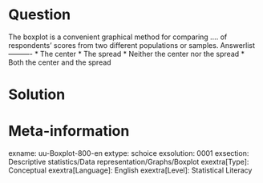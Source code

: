 Question
========
  
The boxplot is a convenient graphical method for comparing .... of respondents' scores from two different populations or samples. 
Answerlist
----------
* The center
* The spread
* Neither the center nor the spread
* Both the center and the spread


Solution
========

Meta-information
================
exname: uu-Boxplot-800-en
extype: schoice
exsolution: 0001
exsection: Descriptive statistics/Data representation/Graphs/Boxplot
exextra[Type]: Conceptual
exextra[Language]: English
exextra[Level]: Statistical Literacy
